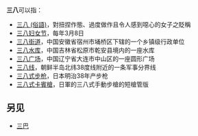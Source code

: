 '''三八'''可以指：

*[[三八_(俗語)|三八 (俗語)]]，對扭捏作態、過度做作且令人感到噁心的女子之貶稱
*[[三八妇女节|三八妇女节]]，每年3月8日
*[[三八街道|三八街道]]，中国安徽省宿州市埇桥区下辖的一个乡镇级行政单位
*[[三八水库|三八水库]]，中国吉林省松原市乾安县境内的一座水库
*[[三八广场|三八广场]]，中国辽宁省大连市中山区的一座圆形广场
*[[三八线|三八线]]，朝鲜半岛北纬38度线附近的一条军事分界线
*[[三八式步枪|三八式步枪]]，日本明治38年产步枪
*[[三八式卡賓槍|三八式卡賓槍]]，日軍的三八式手動步槍的短槍管版

==另见==
*[[三巴|三巴]]

{{Disambig|Cat=二字消歧义}}